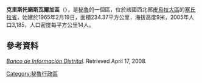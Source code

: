 '''克里斯托諾斯瓦爾加區'''（{{lang-es|Distrito de Cristo Nos Valga}}），是[[秘魯|秘魯]]的一個區，位於該國西北部[[皮烏拉大區|皮烏拉大區]]的[[塞丘拉省|塞丘拉省]]，始建於1965年2月19日，面積234.37平方公里，海拔高度9米，2005年人口3,185，人口密度每平方公里14人。

==參考資料==
''[https://web.archive.org/web/20080410165254/http://desa.inei.gob.pe/mapas/bid/ Banco de Información Distrital]''. Retrieved April 17, 2008.

{{coord|5.4936|S|80.7411|W|source:wikidata-and-enwiki-cat-tree_region:PE|display=title}}

{{Peru-geo-stub}}
[[Category:秘魯行政區|Category:秘魯行政區]]
